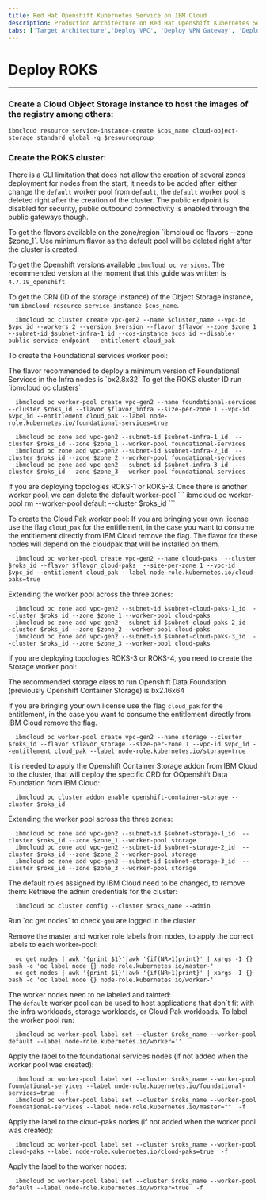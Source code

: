 ```yaml
---
title: Red Hat Openshift Kubernetes Service on IBM Cloud
description: Production Architecture on Red Hat Openshift Kubernetes Service
tabs: ['Target Architecture','Deploy VPC', 'Deploy VPN Gateway', 'Deploy ROKS', 'Deploy GitOps']
---
```


# Deploy ROKS
---

### Create a Cloud Object Storage instance to host the images of the registry among others:

  ```
ibmcloud resource service-instance-create $cos_name cloud-object-storage standard global -g $resourcegroup
```

### Create the ROKS cluster:
There is a CLI limitation that does not allow the creation of several zones deployment for nodes from the start, it needs to be added after, either change the `default` worker pool from `default`, the `default` worker pool is deleted right after the creation of the cluster. The public endpoint is disabled for security, public outbound connectivity is enabled through the public gateways though.     
    
<InlineNotification>
To get the flavors available on the zone/region `ibmcloud oc flavors --zone $zone_1`. Use minimum flavor as the default pool will be deleted right after the cluster is created.

To get the Openshift versions available `ibmcloud oc versions`. The recommended version at the moment that this guide was written is `4.7.19_openshift`. 

To get the CRN (ID of the storage instance) of the Object Storage instance, run `ibmcloud resource service-instance $cos_name`.

</InlineNotification>

  ```
    ibmcloud oc cluster create vpc-gen2 --name $cluster_name --vpc-id $vpc_id --workers 2 --version $version --flavor $flavor --zone $zone_1 --subnet-id $subnet-infra-1_id --cos-instance $cos_id --disable-public-service-endpoint --entitlement cloud_pak
```

To create the Foundational services worker pool:
    
<InlineNotification>
The flavor recommended to deploy a minimum version of Foundational Services in the Infra nodes is `bx2.8x32`
To get the ROKS cluster ID run `ibmcloud oc clusters`
</InlineNotification>

  ```
    ibmcloud oc worker-pool create vpc-gen2 --name foundational-services --cluster $roks_id --flavor $flavor_infra --size-per-zone 1 --vpc-id $vpc_id --entitlement cloud_pak --label node-role.kubernetes.io/foundational-services=true
```
  ```
    ibmcloud oc zone add vpc-gen2 --subnet-id $subnet-infra-1_id  --cluster $roks_id --zone $zone_1 --worker-pool foundational-services
    ibmcloud oc zone add vpc-gen2 --subnet-id $subnet-infra-2_id  --cluster $roks_id --zone $zone_2 --worker-pool foundational-services
    ibmcloud oc zone add vpc-gen2 --subnet-id $subnet-infra-3_id  --cluster $roks_id --zone $zone_3 --worker-pool foundational-services
```

<InlineNotification>
If you are deploying topologies ROKS-1 or ROKS-3. Once there is another worker pool, we can delete the default worker-pool
  ```
ibmcloud oc worker-pool rm --worker-pool default --cluster $roks_id
```
</InlineNotification>

To create the Cloud Pak worker pool:
    If you are bringing your own license use the flag `cloud_pak` for the entitlement, in the case you want to consume the entitlement directly from IBM Cloud remove the flag.
  <InlineNotification>
  The flavor for these nodes will depend on the cloudpak that will be installed on them.
  </InlineNotification>
  ```
    ibmcloud oc worker-pool create vpc-gen2 --name cloud-paks  --cluster $roks_id --flavor $flavor_cloud-paks  --size-per-zone 1 --vpc-id $vpc_id --entitlement cloud_pak --label node-role.kubernetes.io/cloud-paks=true
```

Extending the worker pool across the three zones:

  ```
    ibmcloud oc zone add vpc-gen2 --subnet-id $subnet-cloud-paks-1_id  --cluster $roks_id --zone $zone_1 --worker-pool cloud-paks
    ibmcloud oc zone add vpc-gen2 --subnet-id $subnet-cloud-paks-2_id  --cluster $roks_id --zone $zone_2 --worker-pool cloud-paks
    ibmcloud oc zone add vpc-gen2 --subnet-id $subnet-cloud-paks-3_id  --cluster $roks_id --zone $zone_3 --worker-pool cloud-paks
```

If you are deploying topologies ROKS-3 or ROKS-4, you need to create the Storage worker pool:
    
<InlineNotification>
    The recommended storage class to run Openshift Data Foundation (previously Openshift Container Storage) is bx2.16x64
</InlineNotification>

If you are bringing your own license use the flag `cloud_pak` for the entitlement, in the case you want to consume the entitlement directly from IBM Cloud remove the flag.

  ```
    ibmcloud oc worker-pool create vpc-gen2 --name storage --cluster $roks_id --flavor $flavor_storage --size-per-zone 1 --vpc-id $vpc_id --entitlement cloud_pak --label node-role.kubernetes.io/storage=true
```
It is needed to apply the Openshift Container Storage addon from IBM Cloud to the cluster, that will deploy the specific CRD for OOpenshift Data Foundation from IBM Cloud:
  ```
    ibmcloud oc cluster addon enable openshift-container-storage --cluster $roks_id
```

Extending the worker pool across the three zones:

  ```
    ibmcloud oc zone add vpc-gen2 --subnet-id $subnet-storage-1_id  --cluster $roks_id --zone $zone_1 --worker-pool storage
    ibmcloud oc zone add vpc-gen2 --subnet-id $subnet-storage-2_id  --cluster $roks_id --zone $zone_2 --worker-pool storage
    ibmcloud oc zone add vpc-gen2 --subnet-id $subnet-storage-3_id  --cluster $roks_id --zone $zone_3 --worker-pool storage
```




The default roles assigned by IBM Cloud need to be changed, to remove them:
Retrieve the admin credentials for the cluster:
  ```
    ibmcloud oc cluster config --cluster $roks_name --admin
```
<InlineNotification>
Run `oc get nodes` to check you are logged in the cluster.
</InlineNotification>

Remove the master and worker role labels from nodes, to apply the correct labels to each worker-pool:

  ```
    oc get nodes | awk '{print $1}'|awk '{if(NR>1)print}' | xargs -I {} bash -c 'oc label node {} node-role.kubernetes.io/master-'
    oc get nodes | awk '{print $1}'|awk '{if(NR>1)print}' | xargs -I {} bash -c 'oc label node {} node-role.kubernetes.io/worker-'

```
The worker nodes need to be labeled and tainted:    
The `default` worker pool can be used to host applications that don`t fit with the infra workloads, storage workloads, or Cloud Pak workloads. To label the worker pool run:
  ```
    ibmcloud oc worker-pool label set --cluster $roks_name --worker-pool default --label node-role.kubernetes.io/worker=''
```
Apply the label to the foundational services nodes (if not added when the worker pool was created):

  ```
    ibmcloud oc worker-pool label set --cluster $roks_name --worker-pool foundational-services --label node-role.kubernetes.io/foundational-services=true  -f
    ibmcloud oc worker-pool label set --cluster $roks_name --worker-pool foundational-services --label node-role.kubernetes.io/master=""  -f
```

Apply the label to the cloud-paks nodes (if not added when the worker pool was created):

  ```
    ibmcloud oc worker-pool label set --cluster $roks_name --worker-pool cloud-paks --label node-role.kubernetes.io/cloud-paks=true  -f
```

Apply the label to the worker nodes:

  ```
    ibmcloud oc worker-pool label set --cluster $roks_name --worker-pool default --label node-role.kubernetes.io/worker=true  -f
```
